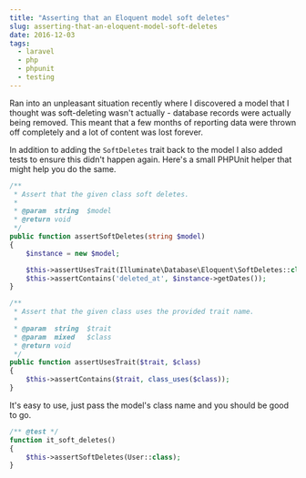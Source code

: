 ```yaml
---
title: "Asserting that an Eloquent model soft deletes"
slug: asserting-that-an-eloquent-model-soft-deletes
date: 2016-12-03
tags:
  - laravel
  - php
  - phpunit
  - testing
---
```


Ran into an unpleasant situation recently where I discovered a model that I thought was soft-deleting wasn't actually - database records were actually being removed. This meant that a few months of reporting data were thrown off completely and a lot of content was lost forever.

In addition to adding the `SoftDeletes` trait back to the model I also added tests to ensure this didn't happen again. Here's a small PHPUnit helper that might help you do the same.

```php
/**
 * Assert that the given class soft deletes.
 *
 * @param  string  $model
 * @return void
 */
public function assertSoftDeletes(string $model)
{
    $instance = new $model;

    $this->assertUsesTrait(Illuminate\Database\Eloquent\SoftDeletes::class, $instance);
    $this->assertContains('deleted_at', $instance->getDates());
}

/**
 * Assert that the given class uses the provided trait name.
 *
 * @param  string  $trait
 * @param  mixed   $class
 * @return void
 */
public function assertUsesTrait($trait, $class)
{
    $this->assertContains($trait, class_uses($class));
}
```

It's easy to use, just pass the model's class name and you should be good to go.

```php
/** @test */
function it_soft_deletes()
{
    $this->assertSoftDeletes(User::class);
}
```
